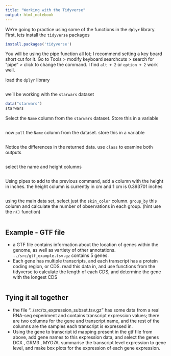 ```yaml
---
title: "Working with the Tidyverse"
output: html_notebook
---
```


We're going to practice using some of the functions in the `dplyr` library. First, lets install the `tidyverse` packages
```r
install.packages('tidyverse')
```

You will be using the pipe function all lot; I recommend setting a key board short cut for it. Go to Tools > modify keyboard searchcuts > search for "pipe"  >  click to change the command. I find `alt + 2` or `option + 2` work well.

load the `dplyr` library
```r

```

we'll be working with the `starwars` dataset

```r
data("starwars")
starwars
```

Select the `Name` column from the `starwars` dataset. Store this in a variable 

```r

```

now `pull` the `Name` column from the dataset. store this in a variable

```r

```

Notice the differences in the returned data. use `class` to examine both outputs 

```r

```

select the name and height columns 

```r

```

 Using pipes to add to the previous command,  add a column with the height in inches.  the height column is currently in cm and  1 cm is 0.393701 inches 
```r

```



using the main data set, select just the `skin_color` column. `group_by` this column and calculate the number of observations in each group. (hint use the `n()` function)

```r

```

## Example - GTF file

- a GTF file contains information about the location of genes within the genome, as well as vartiety of other annotations. `../src/gtf_example.tsv.gz` contains 5 genes. 
- Each gene has multiple transcripts, and each transcript has a protein coding region, or CDS.  read this data in, and use functions from the tidyverse to calculate the length of each CDS, and determine the gene with the longest CDS

```r

```

## Tying it all together

- the file  "../src/tx_expression_subset.tsv.gz" has some data from a real RNA-seq experiment and contains transcript expression values; there are two columns for the gene and transcript name, and the rest of the columns are the samples each transcript is expressed in. 
- Using the gene to transcript id mapping present in the gtf file from above, add gene names to this expression data, and select the genes DCX , GRM3 , MYO7A. summarise the transcript level expression to gene level, and make box plots for  the expression of each gene expression. 

```r

```
 










